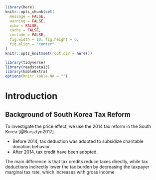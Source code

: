
```r
library(here)
knitr::opts_chunk$set(
  message = FALSE, 
  warning = FALSE, 
  echo = FALSE, 
  cache = FALSE,
  include = FALSE,
  fig.width = 10, fig.height = 6,
  fig.align = "center"
)
knitr::opts_knit$set(root.dir = here())

library(tidyverse)
library(readstata13)
library(kableExtra)
options(knitr.kable.NA = "")
```

# Introduction
## Background of South Korea Tax Reform

To investigate the price effect, we use the 2014 tax reform in the South Korea
[@Bursztyn2017].

- Before 2014, tax deduction was adopted to subsidize charitable donation behavior.
- After 2014, tax credit have been adopted.

The main difference is that tax credits reduce taxes directly, while tax deductions indirectly lower the tax burden by decreasing the taxpayer marginal tax rate, which increases with gross income

<!--
## Charitable Giving and Governement Policy

There are huge literatures to investigate relationship bewteen chariable giving and governement policies

1. price elasticity of charitable giving using the tax benefit
1. the crowd-out effect of government expenditure

Even though tax benefits directly affect government expenditure,
there is no literature to try to connect the tax benefit with governement expenditure as far as we know.

We investigate the price effect and the crowd-out effect simultaneously,
and connect two effects through political trust.

## Why Political Trust?

We conjecture that the political trust is key driver to determine the price effect and the crowd-out effect 

- Price effect: If people untrust politicians, then they may also suspect the system of tax banefit. If people trust politicians sufficiently, then they may try to send money to government. Thus, they do not use the tax benefit which decreases governement's revenue.
- Crowd-out effect: If people untrust politicians, then they may expect that governement does not invest the public goods. This is related with the strategic uncertainty.
-->
